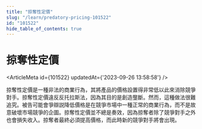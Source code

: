 ```yaml
---
title: "掠奪性定價"
slug: "/learn/predatory-pricing-101522"
id: "101522"
hide_table_of_contents: true
---
```



# 掠奪性定價

<ArticleMeta id={101522} updatedAt={'2023-09-26 13:58:58'} />
<div className='border-solid border-b border-t-0 my-4 border-[var(--ifm-color-gray-300)]' />

掠奪性定價是一種非法的商業行為，其將產品的價格設置得非常低以此來消除競爭對手。掠奪性定價違反反托拉斯法，因為其目的是創造壟斷。然而，這種做法很難追究。被告可能會爭辯説降低價格是在競爭市場中一種正常的商業行為，而不是故意破壞市場競爭的企圖。掠奪性定價並不總是奏效，因為掠奪者除了競爭對手之外也會損失收入。掠奪者最終必須提高價格，而此時新的競爭對手將會出現。
